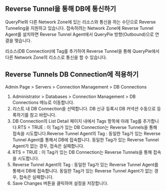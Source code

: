 ## Reverse Tunnel을 통해 DB에 통신하기
QueryPie와 다른 Network Zone에 있는 리소스와 통신을 하는 수단으로 Reverse Tunneling을 지원하고 있습니다. 접속하려는 Network Zone에 Reverse Tunnel Agent를 설치하면 Reverse Tunnel Agent에서 QueryPie 방향(Outbound)으로 연결을 맺습니다.

리소스(DB Connection)에 Tag를 추가하여 Reverse Tunnel을 통해 QueryPie에서 다른 Network Zone의 리소스로 통신을 할 수 있습니다.

## Reverse Tunnels DB Connection에 적용하기
Admin Page &gt; Servers &gt; Connection Management &gt; DB Connections

1. Administrator > Databases > Connection Management > DB Connections 메뉴로 이동합니다.
2. 리스트 내 DB Connection을 선택합니다. DB 신규 등록시 DB 커넥션 수동으로 등록하기를 참고 바랍니다.
3. DB Connection의 List Detail 페이지 내에서 Tags 항목에 아래 Tag를 추가합니다.RTS = TRUE : 이 Tag가 있는 DB Connection는 Reverse Tunnels을 통해 접속을 시도합니다.Reverse Tunnel Agent의 Tag : 동일한 Tag가 있는 Reverse Tunnel Agent를 통해서 DB에 접속합니다. 동일한 Tag가 있는 Reverse Tunnel Agent가 없는 경우, 접속은 실패합니다.
  1. RTS = TRUE : 이 Tag가 있는 DB Connection는 Reverse Tunnels을 통해 접속을 시도합니다.
  2. Reverse Tunnel Agent의 Tag : 동일한 Tag가 있는 Reverse Tunnel Agent를 통해서 DB에 접속합니다. 동일한 Tag가 있는 Reverse Tunnel Agent가 없는 경우, 접속은 실패합니다.
4. Save Changes 버튼을 클릭하여 설정을 저장합니다.
